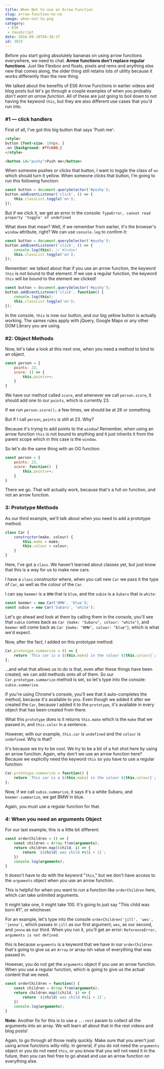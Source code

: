 ```yaml
---
title: When Not to use an Arrow Function
slug: arrow-function-no-no
image: when-not-to.png
category:
 - ES6
 - JavaScript
date: 2016-09-10T04:38:37
id: 3833
---
```


Before you start going absolutely bananas on using arrow functions everywhere, we need to chat. **Arrow functions don't replace regular functions**. Just like Flexbox and floats, pixels and rems and anything else new that comes along, the older thing still retains lots of utility because it works differently than the new thing.

We talked about the benefits of ES6 Arrow Functions in earlier videos and blog posts but let's go through a couple examples of when you probably <em>don't want an arrow function</em>. All of these are just going to boil down to not having the keyword `this`, but they are also different use cases that you'd run into.

<h3>#1 — click handlers</h3>

First of all, I've got this big button that says 'Push me':


```html
<style>
button {font-size: 100px; }
.on {background: #ffc600;}
</style>

<button id="pushy">Push me</button>

```

When someone pushes or clicks that button, I want to toggle the class of `on` which should turn it yellow. When someone clicks that button, I'm going to run this following function:


```js
const button = document.querySelector('#pushy');
button.addEventListener('click', () => {
    this.classList.toggle('on');
});

```

But if we click it, we get an error in the console: `TypeError, cannot read property 'toggle' of undefined`

What does that mean? Well, if we remember from earlier, it's the browser's `window` attribute, right? We can use `console.log` to confirm it:


```js
const button = document.querySelector('#pushy');
button.addEventListener('click', () => {
    console.log(this); // Window!
    this.classList.toggle('on');
});

```

Remember: we talked about that if you use an arrow function, the keyword `this` is not bound to that element. If we use a regular function, the keyword `this` will be bound to the element we clicked!


```js
const button = document.querySelector('#pushy');
button.addEventListener('click', function() {
    console.log(this);
    this.classList.toggle('on');
});

```

In the console, `this` is now our button, and our big yellow button is actually working. The sames rules apply with jQuery, Google Maps or any other DOM Library you are using.

<h3>#2: Object Methods</h3>

Now, let's take a look at this next one, when you need a method to bind to an object.


```js
const person = {
    points: 23,
    score: () => {
        this.points++;
    }
}

```

We have our method called `score`, and whenever we call `person.score`, it should add one to our `points`, which is currently 23.

If we run `person.score();` a few times, we should be at 26 or something.

But if I call `person`, `points` is still at 23. Why?

Because it's trying to add points to the `window`! Remember, when using an arrow function `this` is not bound to anything and it just inherits it from the parent scope which in this case is the `window`.

So let's do the same thing with an OG function:


```js
const person = {
    points: 23,
    score: function()  {
        this.points++;
    }
}

```

There we go. That will actually work, because that's a full on function, and not an arrow function.

<h3>3: Prototype Methods</h3>

As our third example, we'll talk about when you need to add a prototype method.


```js
class Car {
    constructor(make, colour) {
        this.make = make;
        this.colour = colour;
    }
}

```

Here, I've got a `class`. We haven't learned about classes yet, but just know that this is a way for us to make new cars.

I have a `class` constructor where, when you call new `Car` we pass it the type of `Car`, as well as the colour of the `Car`.

I can say `beemer` is a `BMW` that is `blue`, and the `subie` is a `Subaru` that is `white`:


```js
const beemer = new Car('BMW', 'blue');
const subie = new Car('Subaru', 'white');

```

Let's go ahead and look at them by calling them in the console, you'll see that `subie` comes back as `Car {make: "Subaru", colour: "white"}`, and `beemer` will come back as `Car {make: "BMW", colour: "blue"}`, which is what we'd expect.

Now, after the fact, I added on this prototype method:


```js
Car.prototype.summarize = () => {
    return `This car is a ${this.make} in the colour ${this.colour}`;  
};

```

...and what that allows us to do is that, even after these things have been created, we can add methods onto all of them. So our `Car.prototype.summarize` method is set, so let's type into the console: `subie.summarize`.

If you're using Chrome's console, you'll see that it auto-completes the method, because it's available to you. Even though we added it after we created the `Car`, because I added it to the `prototype`, it's available in every object that has been created from there.

What this `prototype` does is it returns `this.make` which is the `make` that we passed in, and `this.color` in a sentence.

However, with our example, `this.car` is `undefined` and the `colour` is `undefined`. Why is that?

It's because we try to be cool. We try to be a bit of a hot shot here by using an arrow function. Again, why don't we use an arrow function here? Because we explicitly need the keyword `this` so you have to use a regular function:


```js
Car.prototype.summarize = function() {
    return `This car is a ${this.make} in the colour ${this.colour}`;  
};

```

Now, if we call `subie.summarize`, it says it's a white Subaru, and `beemer.summarize`, we get BMW in blue.

Again, you must use a regular function for that.

<h3>4: When you need an arguments Object</h3>

For our last example, this is a little bit different:


```js
const orderChildren = () => {
    const children = Array.from(arguments);
    return children.map((child, i) => {
        return `${child} was child #${i + 1}`;
    })
    console.log(arguments);
}

```

It doesn't have to do with the keyword "`this`," but we don't have access to the `arguments` object when you use an arrow function.

This is helpful for when you want to run a function like `orderChildren` here, which can take unlimited arguments.

It might take one, it might take 100. It's going to just say "This child was born #1", or whichever.

For an example, let's type into the console `orderChildren('jill', 'wes', 'jenna')`, which passes in `jill` as our first argument, `wes`, as our second, and `jenna` as our third. When you run it, you'll get an error: `ReferenceError, arguments is not defined`.

this is because `arguments` is a keyword that we have in our `orderChildren` that's going to give us an `Array` or array-ish value of everything that was passed in.

However, you do not get the `arguments` object if you use an arrow function. When you use a regular function, which is going to give us the actual content that we need.


```js
const orderChildren = function() {
    const children = Array.from(arguments);
    return children.map((child, i) => {
        return `${child} was child #${i + 1}`;
    })
    console.log(arguments);
}

```

**Note:** Another fix for this is to use a `...rest` param to collect all the arguments into an array. We will learn all about that in the rest videos and blog posts!

Again, to go through all those really quickly. Make sure that you aren't just using arrow functions willy-nilly. In general, if you do not need the `arguments` object or you do not need `this`, or you know that you will not need it in the future, then you can feel free to go ahead and use an arrow function on everything else.